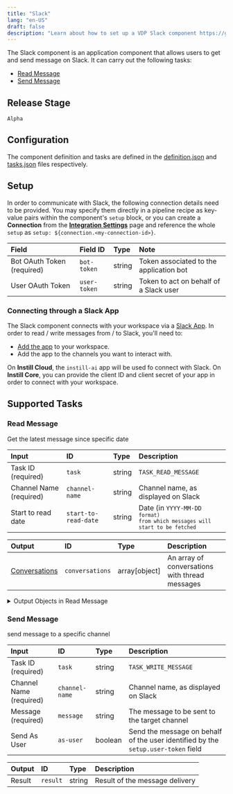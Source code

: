 ```yaml
---
title: "Slack"
lang: "en-US"
draft: false
description: "Learn about how to set up a VDP Slack component https://github.com/instill-ai/instill-core"
---
```


The Slack component is an application component that allows users to get and send message on Slack.
It can carry out the following tasks:
- [Read Message](#read-message)
- [Send Message](#send-message)



## Release Stage

`Alpha`



## Configuration

The component definition and tasks are defined in the [definition.json](https://github.com/instill-ai/pipeline-backend/blob/main/pkg/component/application/slack/v0/config/definition.json) and [tasks.json](https://github.com/instill-ai/pipeline-backend/blob/main/pkg/component/application/slack/v0/config/tasks.json) files respectively.




## Setup


In order to communicate with Slack, the following connection details need to be
provided. You may specify them directly in a pipeline recipe as key-value pairs
within the component's `setup` block, or you can create a **Connection** from
the [**Integration Settings**](https://www.instill.tech/docs/vdp/integration)
page and reference the whole `setup` as `setup:
${connection.<my-connection-id>}`.

<div class="markdown-col-no-wrap" data-col-1 data-col-2>

| Field | Field ID | Type | Note |
| :--- | :--- | :--- | :--- |
| Bot OAuth Token (required) | `bot-token` | string | Token associated to the application bot  |
| User OAuth Token | `user-token` | string | Token to act on behalf of a Slack user  |

</div>

### Connecting through a Slack App

The Slack component connects with your workspace via a [Slack
App](https://api.slack.com/docs/apps). In order to read / write messages from / to Slack, you'll need to:

- [Add the
  app](https://slack.com/intl/en-gb/help/articles/202035138-Add-apps-to-your-Slack-workspace)
  to your workspace.
- Add the app to the channels you want to interact with.

On **Instill Cloud**, the `instill-ai` app will be used fo connect with Slack.
On **Instill Core**, you can provide the client ID and client secret of your
app in order to connect with your workspace.



## Supported Tasks

### Read Message

Get the latest message since specific date

<div class="markdown-col-no-wrap" data-col-1 data-col-2>

| Input | ID | Type | Description |
| :--- | :--- | :--- | :--- |
| Task ID (required) | `task` | string | `TASK_READ_MESSAGE` |
| Channel Name (required) | `channel-name` | string | Channel name, as displayed on Slack |
| Start to read date | `start-to-read-date` | string | Date (in <code>YYYY-MM-DD<code> format) from which messages will start to be fetched |
</div>






<div class="markdown-col-no-wrap" data-col-1 data-col-2>

| Output | ID | Type | Description |
| :--- | :--- | :--- | :--- |
| [Conversations](#read-message-conversations) | `conversations` | array[object] | An array of conversations with thread messages |
</div>

<details>
<summary> Output Objects in Read Message</summary>

<h4 id="read-message-conversations">Conversations</h4>

<div class="markdown-col-no-wrap" data-col-1 data-col-2>

| Field | Field ID | Type | Note |
| :--- | :--- | :--- | :--- |
| Last Date | `last-date` | string | Date of the last message |
| Start Conversation Message | `message` | string | message to start a conversation |
| Start Date | `start-date` | string | when a conversation starts |
| [Replied messages](#read-message-replied-messages) | `thread-reply-messages` | array | replies in a conversation |
| User UID | `user-id` | string | unique id from Slack |
| User Name | `user-name` | string | user name in Slack |
</div>

<h4 id="read-message-replied-messages">Replied Messages</h4>

<div class="markdown-col-no-wrap" data-col-1 data-col-2>

| Field | Field ID | Type | Note |
| :--- | :--- | :--- | :--- |
| Replied Time | `datetime` | string | replied datetime |
| Replied Message | `message` | string | message to reply a conversation |
| User UID | `user-id` | string | unique id from Slack |
| User Name | `user-name` | string | user name in Slack |
</div>
</details>

### Send Message

send message to a specific channel

<div class="markdown-col-no-wrap" data-col-1 data-col-2>

| Input | ID | Type | Description |
| :--- | :--- | :--- | :--- |
| Task ID (required) | `task` | string | `TASK_WRITE_MESSAGE` |
| Channel Name (required) | `channel-name` | string | Channel name, as displayed on Slack |
| Message (required) | `message` | string | The message to be sent to the target channel |
| Send As User | `as-user` | boolean | Send the message on behalf of the user identified by the <code>setup.user-token</code> field |
</div>






<div class="markdown-col-no-wrap" data-col-1 data-col-2>

| Output | ID | Type | Description |
| :--- | :--- | :--- | :--- |
| Result | `result` | string | Result of the message delivery |
</div>


